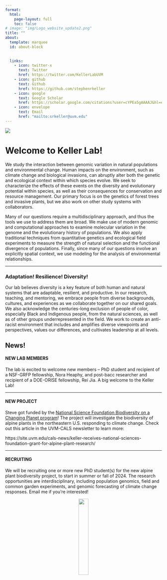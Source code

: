```yaml
---
format: 
  html:
    page-layout: full
    toc: false
# image: "img/Logo_website_update2.png"
title: ""
about:
  template: marquee
  id: about-block
  
  
  links:
    - icon: twitter-x
      text: Twitter
      href: https://twitter.com/KellerLabUVM
    - icon: github
      text: Github
      href: https://github.com/stephenrkeller
    - icon: google
      text: Google Scholar
      href: https://scholar.google.com/citations?user=cYPEa5gAAAAJ&hl=en
    - icon: envelope
      text: Email
      href: "mailto:srkeller@uvm.edu"  
---
```


:::{.column-screen}
![](img/Logo_website_update2.png)
:::


# Welcome to Keller Lab!

We study the interaction between genomic variation in natural populations and environmental change. Human impacts on the environment, such as climate change and biological invasions, can abruptly alter both the genetic and ecological context within which species evolve. We seek to characterize the effects of these events on the diversity and evolutionary potential within species, as well as their consequences for conservation and resource management. Our primary focus is on the genetics of forest trees and invasive plants, but we also work on other study systems with collaborators.

Many of our questions require a multidisciplinary approach, and thus the tools we use to address them are broad. We make use of modern genomic and computational approaches to examine molecular variation in the genome and the evolutionary history of populations. We also apply traditional techniques from quantitative genetics and ecological field experiments to measure the strength of natural selection and the functional divergence of populations. Finally, since many of our questions involve an explicitly spatial context, we use modeling for the analysis of environmental relationships.

------------------------------------------------------------------------

### Adaptation! Resilience! Diversity!

Our lab believes diversity is a key feature of both human and natural systems that are adaptable, resilient, and productive. In our research, teaching, and mentoring, we embrace people from diverse backgrounds, cultures, and experiences as we collaborate together on our shared goals. We also acknowledge the centuries-long exclusion of people of color, especially Black and Indigenous people, from the natural sciences, as well as of other groups underrepresented in the field. We work to create an anti-racist environment that includes and amplifies diverse viewpoints and perspectives, values our differences, and cultivates leadership at all levels.

::: callout-tip
## News!

#### NEW LAB MEMBERS

The lab is excited to welcome new members -- PhD student and recipient of a NSF-GRFP fellowship, Nora Heaphy, and post-bacc researcher and recipient of a DOE-ORISE fellowship, Rei Jia. A big welcome to the Keller Lab!

------------------------------------------------------------------------

#### NEW PROJECT

Steve got funded by the [National Science Foundation Biodiversity on a Changing Planet program](https://www.nsf.gov/awardsearch/showAward?AWD_ID=2326021)! The project will investigate the biodiversity of alpine plants in the northeastern U.S. responding to climate change. Check out this article in the UVM-CALS newsletter to learn more:

​https://site.uvm.edu/cals-news/keller-receives-national-sciences-foundation-grant-for-alpine-plant-research/

------------------------------------------------------------------------

#### RECRUITING

We will be recruiting one or more new PhD student(s) for the new alpine plant biodiversity project, to start in summer or fall of 2024. The research opportunities are interdisciplinary, including population genomics, field and common garden experiments, and genomic forecasting of climate change responses. Email me if you're interested!
:::

<center>

<img src="img/UVM_logo_green.png" style="height: 25%; width: 25%; object-fit: contain" onclick="window.open(&apos;https://www.uvm.edu&apos;, &apos;blank&apos;);"/>

<center>
